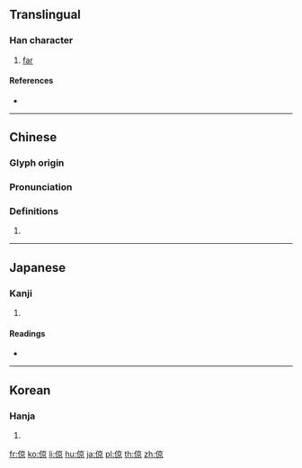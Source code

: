 ==Translingual==

===Han character===
{{Han char|rn=9|rad=人|as=08|sn=10|four=20296|canj=OYRF|ids=⿰亻京}}

# [[far]]

====References====
* {{Han ref|kx=0108.090|dkj=00780|dj=0230.050|hdz=10182.070|uh=501E|ud=20510|bh=D0C8|bd=53448}}

----

==Chinese==
{{zh-forms}}

===Glyph origin===
{{Han etym}}

===Pronunciation===
{{zh-pron
|m=jìng,liàng
|c=ging6,loeng6
|mn=kēng/kiōng/liōng
|mc=y
|oc=y
|ma=
|cat=a
}}

===Definitions===
{{zh-hanzi}}

# {{rfdef|lang=zh}}

----

==Japanese==

===Kanji===
{{ja-kanji|grade=|rs=人08}}

# {{defn|lang=ja|sort=人08}}

====Readings====
* {{ja-readings|on=[[けい]] (kei), [[きょう]] (kyō), [[りょう]] (ryō), [[おう]] (ō)|kun=[[つよい]] (tsuyoi), [[あきらか]] (akiraka), [[とおい]] (tooi), [[もとめる]] (motomeru), [[きそふ]] (kisofu)}}

----

==Korean==

===Hanja===
{{ko-hanja|hangeul=경|rv=gyeong|mr=kyŏng}}

# {{defn|lang=ko|sort=人08}}

[[fr:倞]]
[[ko:倞]]
[[li:倞]]
[[hu:倞]]
[[ja:倞]]
[[pl:倞]]
[[th:倞]]
[[zh:倞]]